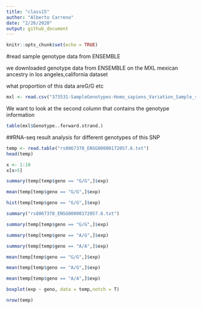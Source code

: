 ```yaml
---
title: "class15"
author: "Alberto Carreno"
date: "2/26/2020"
output: github_document
---
```


```r
knitr::opts_chunk$set(echo = TRUE)
```

#read sample genotype data from ENSEMBLE

we downloaded genotype data from ENSEMBLE on the MXL mexican ancestry in los angeles,california dataset

what proportion of this data areG/G etc

```r
mxl <- read.csv("373531-SampleGenotypes-Homo_sapiens_Variation_Sample_rs12936231.csv")
```


We want to look at the second column that contains the genotype information



```r
table(mxl$Genotype..forward.strand.)
```

##RNA-seq result analysis for different genotypes of this SNP


```r
temp <- read.table("rs8067378_ENSG00000172057.6.txt")
head(temp)
```
```r
x <- 1:10
x[x>5]
```


```r
summary(temp[temp$geno == "G/G",]$exp)
```
```r
mean(temp[temp$geno == "G/G",]$exp)
```



```r
hist(temp[temp$geno == "G/G",]$exp)
```


```r
summary("rs8067378_ENSG00000172057.6.txt")
```



```r
summary(temp[temp$geno == "G/G",]$exp)
```
```r
summary(temp[temp$geno == "A/G",]$exp)
```

```r
summary(temp[temp$geno == "A/A",]$exp)
```

```r
mean(temp[temp$geno == "G/G",]$exp)
```


```r
mean(temp[temp$geno == "A/G",]$exp)
```
```r
mean(temp[temp$geno == "A/A",]$exp)
```



```r
boxplot(exp ~ geno, data = temp,notch = T)
```

```r
nrow(temp)
```

